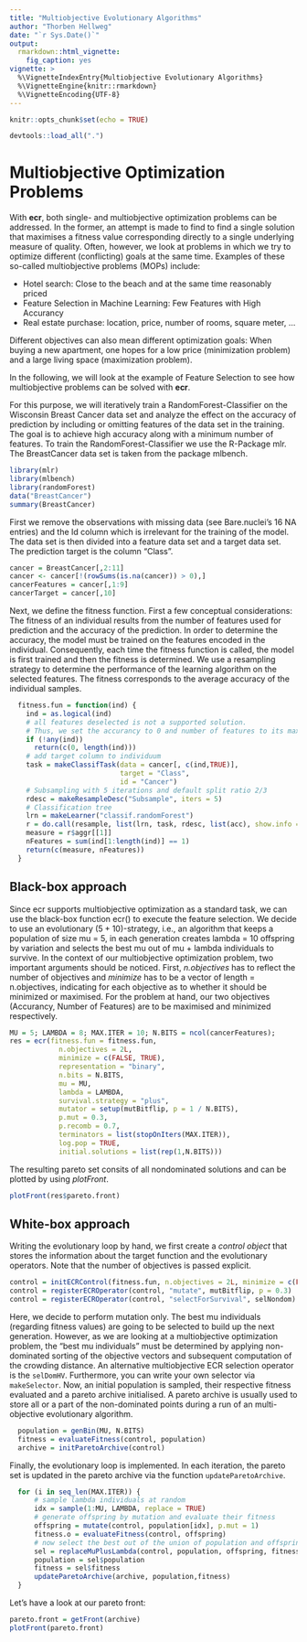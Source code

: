 ```yaml
---
title: "Multiobjective Evolutionary Algorithms"
author: "Thorben Hellweg"
date: "`r Sys.Date()`"
output:
  rmarkdown::html_vignette:
    fig_caption: yes
vignette: >
  %\VignetteIndexEntry{Multiobjective Evolutionary Algorithms}
  %\VignetteEngine{knitr::rmarkdown}
  %\VignetteEncoding{UTF-8}
---
```


```r
knitr::opts_chunk$set(echo = TRUE)
```
```r
devtools::load_all(".")
```

# Multiobjective Optimization Problems

With **ecr**, both single- and multiobjective optimization problems can be addressed. In the former, an attempt is made to find to find a single solution that maximises a fitness value corresponding directly to a single underlying measure of quality. Often, however, we look at problems in which we try to optimize different (conflicting) goals at the same time. Examples of these so-called multiobjective problems (MOPs) include:

* Hotel search: Close to the beach and at the same time reasonably priced
* Feature Selection in Machine Learning: Few Features with High Accurancy
* Real estate purchase: location, price, number of rooms, square meter, ...

Different objectives can also mean different optimization goals: When buying a new apartment, one hopes for a low price (minimization problem) and a large living space (maximization problem).

In the following, we will look at the example of Feature Selection to see how multiobjective problems can be solved with **ecr**.

For this purpose, we will iteratively train a RandomForest-Classifier on the Wisconsin Breast Cancer data set and analyze the effect on the accuracy of prediction by including or omitting features of the data set in the training. The goal is to achieve high accuracy along with a minimum number of features. To train the RandomForest-Classifier we use the R-Package mlr. The BreastCancer data set is taken from the package mlbench.

```r
library(mlr)
library(mlbench)
library(randomForest)
data("BreastCancer")
summary(BreastCancer)
```

First we remove the observations with missing data (see Bare.nuclei's 16 NA entries) and the Id column which is irrelevant for the training of the model. The data set is then divided into a feature data set and a target data set. The prediction target is the column "Class".

```r
cancer = BreastCancer[,2:11]
cancer <- cancer[!(rowSums(is.na(cancer)) > 0),]
cancerFeatures = cancer[,1:9]
cancerTarget = cancer[,10]
```

Next, we define the fitness function. First a few conceptual considerations: The fitness of an individual results from the number of features used for prediction and the accuracy of the prediction. In order to determine the accuracy, the model must be trained on the features encoded in the individual. Consequently, each time the fitness function is called, the model is first trained and then the fitness is determined. We use a resampling strategy to determine the performance of the learning algorithm on the selected features. The fitness corresponds to the average accuracy of the individual samples.

```r
  fitness.fun = function(ind) {
    ind = as.logical(ind)
    # all features deselected is not a supported solution.
    # Thus, we set the accurancy to 0 and number of features to its maximum.
    if (!any(ind))
      return(c(0, length(ind)))
    # add target column to individuum
    task = makeClassifTask(data = cancer[, c(ind,TRUE)],
                           target = "Class",
                           id = "Cancer")
    # Subsampling with 5 iterations and default split ratio 2/3
    rdesc = makeResampleDesc("Subsample", iters = 5)
    # Classification tree
    lrn = makeLearner("classif.randomForest")
    r = do.call(resample, list(lrn, task, rdesc, list(acc), show.info = FALSE))
    measure = r$aggr[[1]]
    nFeatures = sum(ind[1:length(ind)] == 1)
    return(c(measure, nFeatures))
  }
```

## Black-box approach 
Since ecr supports multiobjective optimization as a standard task, we can use the black-box function ecr() to execute the feature selection. We decide to use an evolutionary $(5 + 10)$-strategy, i.e., an algorithm that keeps a population of size mu = 5, in each generation creates lambda = 10 offspring by variation and selects the best mu out of mu + lambda individuals to survive. In the context of our multiobjective optimization problem, two important arguments should be noticed. First, *n.objectives* has to reflect the number of objectives and *minimize* has to be a vector of length = n.objectives, indicating for each objective as to whether it should be minimized or maximised. For the problem at hand, our two objectives (Accurancy, Number of Features) are to be maximised and minimized respectively. 
```r
MU = 5; LAMBDA = 8; MAX.ITER = 10; N.BITS = ncol(cancerFeatures);
res = ecr(fitness.fun = fitness.fun, 
            n.objectives = 2L, 
            minimize = c(FALSE, TRUE), 
            representation = "binary",
            n.bits = N.BITS, 
            mu = MU, 
            lambda = LAMBDA, 
            survival.strategy = "plus",
            mutator = setup(mutBitflip, p = 1 / N.BITS),
            p.mut = 0.3, 
            p.recomb = 0.7, 
            terminators = list(stopOnIters(MAX.ITER)),
            log.pop = TRUE,
            initial.solutions = list(rep(1,N.BITS)))
```

The resulting pareto set consits of all nondominated solutions and can be plotted by using *plotFront*.
```r
plotFront(res$pareto.front)
```

## White-box approach
Writing the evolutionary loop by hand, we first create a *control object* that stores the information about the target function and the evolutionary operators. Note that the number of objectives is passed explicit.
```r
control = initECRControl(fitness.fun, n.objectives = 2L, minimize = c(FALSE, TRUE))
control = registerECROperator(control, "mutate", mutBitflip, p = 0.3)
control = registerECROperator(control, "selectForSurvival", selNondom)
```
Here, we decide to perform mutation only. The best mu individuals (regarding fitness values) are going to be selected to build up the next generation. However, as we are looking at a multiobjective optimization problem, the "best mu individuals" must be determined by applying non-dominated sorting of the objective vectors and subsequent computation of the crowding distance. An alternative multiobjective ECR selection operator is the `selDomHV`. Furthermore, you can write your own selector via `makeSelector`. Now, an initial population is sampled, their respective fitness evaluated and a pareto archive initialised. A pareto archive is usually used to store all or a part of the non-dominated points during a run of an multi-objective evolutionary algorithm.

```r
  population = genBin(MU, N.BITS)
  fitness = evaluateFitness(control, population)
  archive = initParetoArchive(control)
```
Finally, the evolutionary loop is implemented. In each iteration, the pareto set is updated in the pareto archive via the function `updateParetoArchive`. 
```r
  for (i in seq_len(MAX.ITER)) {
      # sample lambda individuals at random
      idx = sample(1:MU, LAMBDA, replace = TRUE)
      # generate offspring by mutation and evaluate their fitness
      offspring = mutate(control, population[idx], p.mut = 1)
      fitness.o = evaluateFitness(control, offspring)
      # now select the best out of the union of population and offspring
      sel = replaceMuPlusLambda(control, population, offspring, fitness, fitness.o)
      population = sel$population
      fitness = sel$fitness
      updateParetoArchive(archive, population,fitness)
  }
```
Let's have a look at our pareto front:
```r
pareto.front = getFront(archive)
plotFront(pareto.front)
```